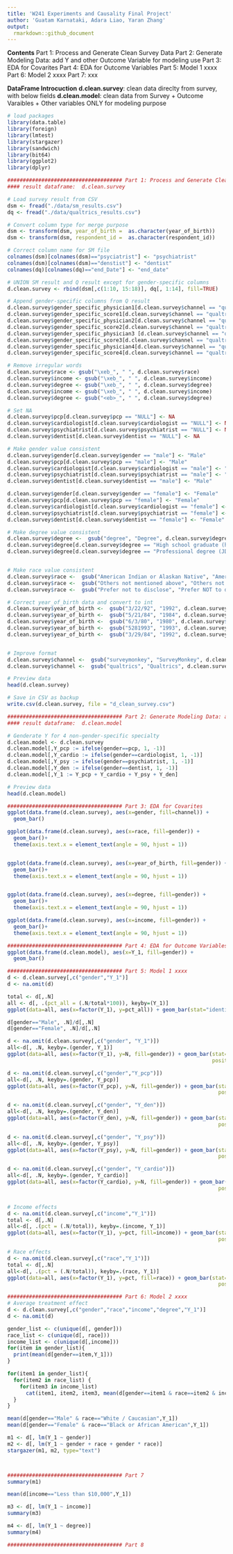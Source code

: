 ```yaml
---
title: 'W241 Experiments and Causality Final Project'
author: 'Guatam Karnataki, Adara Liao, Yaran Zhang' 
output:
  rmarkdown::github_document
---
```


**Contents**
Part 1: Process and Generate Clean Survey Data 
Part 2: Generate Modeling Data: add Y and other Outcome Variable for modeling use
Part 3: EDA for Covarites
Part 4: EDA for Outcome Variables
Part 5: Model 1 xxxx
Part 6: Model 2 xxxx
Part 7: xxx

**DataFrame Introcuction**
**d.clean.survey**: clean data direclty from survey, with below fields
**d.clean.model**: clean data from Survey + Outcome Varaibles + Other variables ONLY for modeling purpose


```r
# load packages 
library(data.table)
library(foreign)
library(lmtest)
library(stargazer)
library(sandwich)
library(bit64)
library(ggplot2)
library(dplyr)
```


```r
##################################### Part 1: Process and Generate Clean Survey Data 
#### result dataframe:  d.clean.survey

# Load survey result from CSV
dsm <- fread("./data/sm_results.csv")
dq <- fread("./data/qualtrics_results.csv")

# Convert column type for merge purpose
dsm <- transform(dsm, year_of_birth =  as.character(year_of_birth))
dsm <- transform(dsm, respondent_id =  as.character(respondent_id))

# Correct column name for SM file
colnames(dsm)[colnames(dsm)=="psyciatrist"] <- "psychiatrist"
colnames(dsm)[colnames(dsm)=="denstist"] <- "dentist"
colnames(dq)[colnames(dq)=="end_Date"] <- "end_date"

# UNION SM result and Q result except for gender-specific columns
d.clean.survey <- rbind(dsm[,c(1:10, 15:18)], dq[, 1:14], fill=TRUE)

# Append gender-specific columns from Q result
d.clean.survey$gender_specific_physician1[d.clean.survey$channel == "qualtrics"] <- "Female"
d.clean.survey$gender_specific_score1[d.clean.survey$channel == "qualtrics"]  <- coalesce(dq$urologist_score1, dq$obgyn_score1)
d.clean.survey$gender_specific_physician2[d.clean.survey$channel == "qualtrics"]  <- "Female"
d.clean.survey$gender_specific_score2[d.clean.survey$channel == "qualtrics"]  <- coalesce(dq$urologist_score2, dq$obgyn_score2)
d.clean.survey$gender_specific_physician3 [d.clean.survey$channel == "qualtrics"] <- "Male"
d.clean.survey$gender_specific_score3[d.clean.survey$channel == "qualtrics"]  <- coalesce(dq$urologist_score3, dq$obgyn_score3)
d.clean.survey$gender_specific_physician4[d.clean.survey$channel == "qualtrics"]  <- "Male"
d.clean.survey$gender_specific_score4[d.clean.survey$channel == "qualtrics"]  <- coalesce(dq$urologist_score4, dq$obgyn_score4)

# Remove irregular words
d.clean.survey$race <- gsub("\xeb_", " ", d.clean.survey$race)
d.clean.survey$income <- gsub("\xeb_", " ", d.clean.survey$income)
d.clean.survey$degree <- gsub("\xeb_", " ", d.clean.survey$degree)
d.clean.survey$income <- gsub("\xeb_", " ", d.clean.survey$income)
d.clean.survey$degree <- gsub("<eb>_", " ", d.clean.survey$degree)

# Set NA
d.clean.survey$pcp[d.clean.survey$pcp == "NULL"] <- NA
d.clean.survey$cardiologist[d.clean.survey$cardiologist == "NULL"] <- NA
d.clean.survey$psychiatrist[d.clean.survey$psychiatrist == "NULL"] <- NA
d.clean.survey$dentist[d.clean.survey$dentist == "NULL"] <- NA

# Make gender value consistent
d.clean.survey$gender[d.clean.survey$gender == "male"] <- "Male"
d.clean.survey$pcp[d.clean.survey$pcp == "male"] <- "Male"
d.clean.survey$cardiologist[d.clean.survey$cardiologist == "male"] <- "Male"
d.clean.survey$psychiatrist[d.clean.survey$psychiatrist == "male"] <- "Male"
d.clean.survey$dentist[d.clean.survey$dentist == "male"] <- "Male"

d.clean.survey$gender[d.clean.survey$gender == "female"] <- "Female"
d.clean.survey$pcp[d.clean.survey$pcp == "female"] <- "Female"
d.clean.survey$cardiologist[d.clean.survey$cardiologist == "female"] <- "Female"
d.clean.survey$psychiatrist[d.clean.survey$psychiatrist == "female"] <- "Female"
d.clean.survey$dentist[d.clean.survey$dentist == "female"] <- "Female"

# Make degree value consistent
d.clean.survey$degree <-  gsub("degree", "Degree", d.clean.survey$degree)
d.clean.survey$degree[d.clean.survey$degree == "High school graduate (high school diploma or equivalent including GED)"] <-  "High School Graduate"
d.clean.survey$degree[d.clean.survey$degree == "Professional degree (JD, MD)"] <-  "Professional Degree (MD, JD etc.)"


# Make race value consistent
d.clean.survey$race <-  gsub("American Indian or Alaskan Native", "American Indian or Alaska Native", d.clean.survey$race)
d.clean.survey$race <-  gsub("Others not mentioned above", "Others not mentioned", d.clean.survey$race)
d.clean.survey$race <-  gsub("Prefer not to disclose", "Prefer NOT to disclose", d.clean.survey$race)

# Correct year_of_birth data and convert to int
d.clean.survey$year_of_birth <-  gsub("3/22/92", "1992", d.clean.survey$year_of_birth)
d.clean.survey$year_of_birth <-  gsub("5/21/84", "1984", d.clean.survey$year_of_birth)
d.clean.survey$year_of_birth <-  gsub("6/3/80", "1980", d.clean.survey$year_of_birth)
d.clean.survey$year_of_birth <-  gsub("5281993", "1993", d.clean.survey$year_of_birth)
d.clean.survey$year_of_birth <-  gsub("3/29/84", "1992", d.clean.survey$year_of_birth)


# Improve format
d.clean.survey$channel <-  gsub("surveymonkey", "SurveyMonkey", d.clean.survey$channel)
d.clean.survey$channel <-  gsub("qualtrics", "Qualtrics", d.clean.survey$channel)

# Preview data
head(d.clean.survey)

# Save in CSV as backup
write.csv(d.clean.survey, file = "d_clean_survey.csv")

```


```r
##################################### Part 2: Generate Modeling Data: add Y and other Outcome Variable for modeling use
#### result dataframe:  d.clean.model

# Genderate Y for 4 non-gender-specific specialty
d.clean.model <- d.clean.survey
d.clean.model[,Y_pcp := ifelse(gender==pcp, 1, -1)]
d.clean.model[,Y_cardio := ifelse(gender==cardiologist, 1, -1)]
d.clean.model[,Y_psy := ifelse(gender==psychiatrist, 1, -1)]
d.clean.model[,Y_den := ifelse(gender==dentist, 1, -1)]
d.clean.model[,Y_1 := Y_pcp + Y_cardio + Y_psy + Y_den]

# Preview data
head(d.clean.model)

```

```r

##################################### Part 3: EDA for Covarites 
ggplot(data.frame(d.clean.survey), aes(x=gender, fill=channel)) +
  geom_bar() 

ggplot(data.frame(d.clean.survey), aes(x=race, fill=gender)) +
  geom_bar()+ 
  theme(axis.text.x = element_text(angle = 90, hjust = 1))


ggplot(data.frame(d.clean.survey), aes(x=year_of_birth, fill=gender)) +
  geom_bar()+ 
  theme(axis.text.x = element_text(angle = 90, hjust = 1))


ggplot(data.frame(d.clean.survey), aes(x=degree, fill=gender)) +
  geom_bar()+ 
  theme(axis.text.x = element_text(angle = 90, hjust = 1))

ggplot(data.frame(d.clean.survey), aes(x=income, fill=gender)) +
  geom_bar()+ 
  theme(axis.text.x = element_text(angle = 90, hjust = 1))


```

```r
##################################### Part 4: EDA for Outcome Variables 
ggplot(data.frame(d.clean.model), aes(x=Y_1, fill=gender)) +
  geom_bar() 

```


```r
##################################### Part 5: Model 1 xxxx
d <- d.clean.survey[,c("gender","Y_1")]
d <- na.omit(d)

total <- d[,.N]
all <- d[, .(pct_all = (.N/total*100)), keyby=(Y_1)]
ggplot(data=all, aes(x=factor(Y_1), y=pct_all)) + geom_bar(stat="identity")
```
```r
d[gender=="Male", .N]/d[,.N]
d[gender=="Female", .N]/d[,.N]

d <- na.omit(d.clean.survey[,c("gender", "Y_1")])
all<-d[, .N, keyby=.(gender, Y_1)]
ggplot(data=all, aes(x=factor(Y_1), y=N, fill=gender)) + geom_bar(stat="identity", 
                                                                  position=position_dodge())
```

```r
d <- na.omit(d.clean.survey[,c("gender","Y_pcp")])
all<-d[, .N, keyby=.(gender, Y_pcp)]
ggplot(data=all, aes(x=factor(Y_pcp), y=N, fill=gender)) + geom_bar(stat="identity",
                                                                    position=position_dodge())

d <- na.omit(d.clean.survey[,c("gender", "Y_den")])
all<-d[, .N, keyby=.(gender, Y_den)]
ggplot(data=all, aes(x=factor(Y_den), y=N, fill=gender)) + geom_bar(stat="identity",
                                                                    position=position_dodge())

d <- na.omit(d.clean.survey[,c("gender", "Y_psy")])
all<-d[, .N, keyby=.(gender, Y_psy)]
ggplot(data=all, aes(x=factor(Y_psy), y=N, fill=gender)) + geom_bar(stat="identity",
                                                                    position=position_dodge())

d <- na.omit(d.clean.survey[,c("gender", "Y_cardio")])
all<-d[, .N, keyby=.(gender, Y_cardio)]
ggplot(data=all, aes(x=factor(Y_cardio), y=N, fill=gender)) + geom_bar(stat="identity",
                                                                    position=position_dodge())



```
```r
# Income effects
d <- na.omit(d.clean.survey[,c("income","Y_1")])
total <- d[,.N]
all<-d[, .(pct = (.N/total)), keyby=.(income, Y_1)]
ggplot(data=all, aes(x=factor(Y_1), y=pct, fill=income)) + geom_bar(stat="identity",
                                                                    position=position_dodge())
```
```r
# Race effects
d <- na.omit(d.clean.survey[,c("race","Y_1")])
total <- d[,.N]
all<-d[, .(pct = (.N/total)), keyby=.(race, Y_1)]
ggplot(data=all, aes(x=factor(Y_1), y=pct, fill=race)) + geom_bar(stat="identity",
                                                                    position=position_dodge())
```



```r

##################################### Part 6: Model 2 xxxx
# Average treatment effect
d <- d.clean.survey[,c("gender","race","income","degree","Y_1")]
d <- na.omit(d)

gender_list <- c(unique(d[, gender]))
race_list <- c(unique(d[, race]))
income_list <- c(unique(d[,income]))
for(item in gender_list){
  print(mean(d[gender==item,Y_1]))
}

for(item1 in gender_list){
  for(item2 in race_list) {
    for(item3 in income_list) 
      cat(item1, item2, item3, mean(d[gender==item1 & race==item2 & income==item3,.N]),mean(d[gender==item1 & race==item2 & income==item3,Y_1]),"\n")
  }
}

mean(d[gender=="Male" & race=="White / Caucasian",Y_1])
mean(d[gender=="Female" & race=="Black or African American",Y_1])

m1 <- d[, lm(Y_1 ~ gender)]
m2 <- d[, lm(Y_1 ~ gender + race + gender * race)]
stargazer(m1, m2, type="text")




```

```r

##################################### Part 7
summary(m1)


```
```r
mean(d[income=="Less than $10,000",Y_1])

m3 <- d[, lm(Y_1 ~ income)]
summary(m3)
```
```r
m4 <- d[, lm(Y_1 ~ degree)]
summary(m4)
```

```r

##################################### Part 8



```